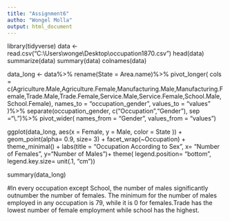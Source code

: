 ```yaml
---
title: "Assignment6"
autho: "Wongel Molla"
output: html_document
---
```

library(tidyverse)
data <- read.csv("C:\\Users\\wonge\\Desktop\\occupation1870.csv")
head(data)
summarize(data)
summary(data)
colnames(data)

data_long <- data%>%
rename(State = Area.name)%>%
pivot_longer( 
cols = c(Agriculture.Male,Agriculture.Female,Manufacturing.Male,Manufacturing.Female,Trade.Male,Trade.Female,Service.Male,Service.Female,School.Male,School.Female),
names_to = "occupation_gender",
values_to = "values"
)%>%
separate(occupation_gender, c("Occupation","Gender"), sep ="\\.")%>%
pivot_wider(
names_from = "Gender",
values_from = "values")

ggplot(data_long, aes(x = Female, y = Male, color = State )) +
  geom_point(alpha= 0.9, size= 3) +
  facet_wrap(~Occupation) +
  theme_minimal() +
  labs(title = "Occupation According to Sex", 
       x= "Number of Females",
       y="Number of Males")+
  theme(
  legend.position= "bottom",
  legend.key.size= unit(.1, "cm"))
  
  summary(data_long)
  
  #In every occupation except School, the number of males significantly outnumber the number of females. The minimum for the number of males employed in any occupation is 79, while it is 0 for females.Trade has the lowest number of female employment while school has the highest.
  
